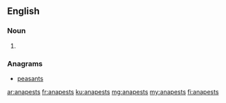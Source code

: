 ==English==

===Noun===
{{head|en|plural}}

# {{plural of|anapest|lang=en}}

===Anagrams===
* [[peasants#English|peasants]]

[[ar:anapests]]
[[fr:anapests]]
[[ku:anapests]]
[[mg:anapests]]
[[my:anapests]]
[[fi:anapests]]